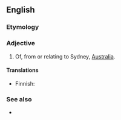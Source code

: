 ==English==

===Etymology===
{{suffix|en|Sydney|an}}

===Adjective===
{{en-adj|-}}

# Of, from or relating to Sydney, [[Australia]].

====Translations====
{{trans-top|of Sydney}}
* Finnish: {{t|fi|sydneyläinen}}
{{trans-mid}}
{{trans-bottom}}

===See also===
* {{l|en|Sydney-sider}}